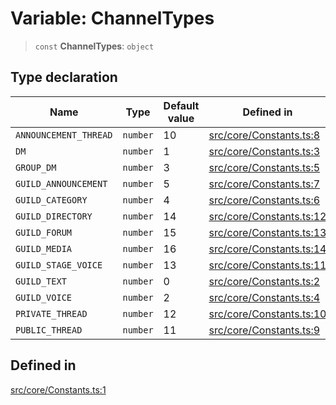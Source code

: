 # Variable: ChannelTypes

> `const` **ChannelTypes**: `object`

## Type declaration

| Name | Type | Default value | Defined in |
| ------ | ------ | ------ | ------ |
| `ANNOUNCEMENT_THREAD` | `number` | 10 | [src/core/Constants.ts:8](https://github.com/devdimer/cordium.js/blob/cfa1fbbb6bea11406ac7a0f9fe16ea54d3dc8144/src/core/Constants.ts#L8) |
| `DM` | `number` | 1 | [src/core/Constants.ts:3](https://github.com/devdimer/cordium.js/blob/cfa1fbbb6bea11406ac7a0f9fe16ea54d3dc8144/src/core/Constants.ts#L3) |
| `GROUP_DM` | `number` | 3 | [src/core/Constants.ts:5](https://github.com/devdimer/cordium.js/blob/cfa1fbbb6bea11406ac7a0f9fe16ea54d3dc8144/src/core/Constants.ts#L5) |
| `GUILD_ANNOUNCEMENT` | `number` | 5 | [src/core/Constants.ts:7](https://github.com/devdimer/cordium.js/blob/cfa1fbbb6bea11406ac7a0f9fe16ea54d3dc8144/src/core/Constants.ts#L7) |
| `GUILD_CATEGORY` | `number` | 4 | [src/core/Constants.ts:6](https://github.com/devdimer/cordium.js/blob/cfa1fbbb6bea11406ac7a0f9fe16ea54d3dc8144/src/core/Constants.ts#L6) |
| `GUILD_DIRECTORY` | `number` | 14 | [src/core/Constants.ts:12](https://github.com/devdimer/cordium.js/blob/cfa1fbbb6bea11406ac7a0f9fe16ea54d3dc8144/src/core/Constants.ts#L12) |
| `GUILD_FORUM` | `number` | 15 | [src/core/Constants.ts:13](https://github.com/devdimer/cordium.js/blob/cfa1fbbb6bea11406ac7a0f9fe16ea54d3dc8144/src/core/Constants.ts#L13) |
| `GUILD_MEDIA` | `number` | 16 | [src/core/Constants.ts:14](https://github.com/devdimer/cordium.js/blob/cfa1fbbb6bea11406ac7a0f9fe16ea54d3dc8144/src/core/Constants.ts#L14) |
| `GUILD_STAGE_VOICE` | `number` | 13 | [src/core/Constants.ts:11](https://github.com/devdimer/cordium.js/blob/cfa1fbbb6bea11406ac7a0f9fe16ea54d3dc8144/src/core/Constants.ts#L11) |
| `GUILD_TEXT` | `number` | 0 | [src/core/Constants.ts:2](https://github.com/devdimer/cordium.js/blob/cfa1fbbb6bea11406ac7a0f9fe16ea54d3dc8144/src/core/Constants.ts#L2) |
| `GUILD_VOICE` | `number` | 2 | [src/core/Constants.ts:4](https://github.com/devdimer/cordium.js/blob/cfa1fbbb6bea11406ac7a0f9fe16ea54d3dc8144/src/core/Constants.ts#L4) |
| `PRIVATE_THREAD` | `number` | 12 | [src/core/Constants.ts:10](https://github.com/devdimer/cordium.js/blob/cfa1fbbb6bea11406ac7a0f9fe16ea54d3dc8144/src/core/Constants.ts#L10) |
| `PUBLIC_THREAD` | `number` | 11 | [src/core/Constants.ts:9](https://github.com/devdimer/cordium.js/blob/cfa1fbbb6bea11406ac7a0f9fe16ea54d3dc8144/src/core/Constants.ts#L9) |

## Defined in

[src/core/Constants.ts:1](https://github.com/devdimer/cordium.js/blob/cfa1fbbb6bea11406ac7a0f9fe16ea54d3dc8144/src/core/Constants.ts#L1)
